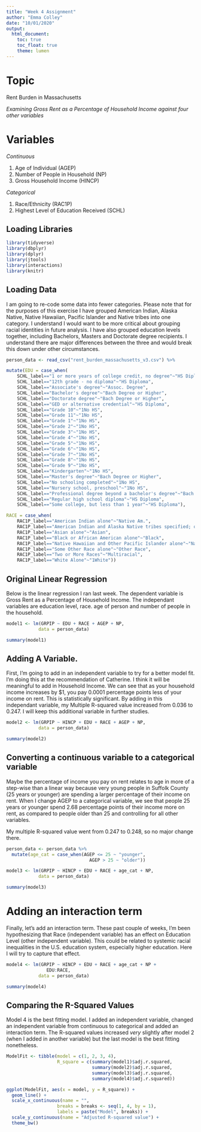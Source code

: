 ```yaml
---
title: "Week 4 Assignment"
author: "Emma Colley"
date: "10/01/2020"
output: 
  html_document:
    toc: true
    toc_float: true
    theme: lumen
---
```


# Topic

Rent Burden in Massachusetts

*Examining Gross Rent as a Percentage of Household Income against four other variables*

# Variables

*Continuous*

1. Age of Individual (AGEP)
2. Number of People in Household (NP)
3. Gross Household Income (HINCP)
  
*Categorical*

1. Race/Ethnicity (RAC1P)
2. Highest Level of Education Received (SCHL)

## Loading Libraries

```r
library(tidyverse)
library(dbplyr)
library(dplyr)
library(jtools)
library(interactions)
library(knitr)
```

## Loading Data

I am going to re-code some data into fewer categories. Please note that for the purposes of this exercise I have grouped American Indian, Alaska Native, Native Hawaiian, Pacific Islander and Native tribes into one category. I understand I would want to be more critical about grouping racial identities in future analysis. I have also grouped education levels together, including Bachelors, Masters and Doctorate degree recipients. I understand there are major differences between the three and would break this down under other circumstances. 

```r
person_data <- read_csv("rent_burden_massachusetts_v3.csv") %>%

mutate(EDU = case_when(
    SCHL_label=="1 or more years of college credit, no degree"~"HS Diploma",
    SCHL_label=="12th grade - no diploma"~"HS Diploma",
    SCHL_label=="Associate's degree"~"Assoc. Degree",
    SCHL_label=="Bachelor's degree"~"Bach Degree or Higher",
    SCHL_label=="Doctorate degree"~"Bach Degree or Higher",
    SCHL_label=="GED or alternative credential"~"HS Diploma",
    SCHL_label=="Grade 10"~"1No HS",
    SCHL_label=="Grade 11"~"1No HS",
    SCHL_label=="Grade 1"~"1No HS",
    SCHL_label=="Grade 2"~"1No HS",
    SCHL_label=="Grade 3"~"1No HS",
    SCHL_label=="Grade 4"~"1No HS",
    SCHL_label=="Grade 5"~"1No HS",
    SCHL_label=="Grade 6"~"1No HS",
    SCHL_label=="Grade 7"~"1No HS",
    SCHL_label=="Grade 8"~"1No HS",
    SCHL_label=="Grade 9"~"1No HS",
    SCHL_label=="Kindergarten"~"1No HS",
    SCHL_label=="Master's degree"~"Bach Degree or Higher",
    SCHL_label=="No schooling completed"~"1No HS",
    SCHL_label=="Nursery school, preschool"~"1No HS",
    SCHL_label=="Professional degree beyond a bachelor's degree"~"Bach Degree or Higher",
    SCHL_label=="Regular high school diploma"~"HS Diploma",
    SCHL_label=="Some college, but less than 1 year"~"HS Diploma"),

RACE = case_when(
    RAC1P_label=="American Indian alone"~"Native Am.",
    RAC1P_label=="American Indian and Alaska Native tribes specified; or American Indian or Alaska Native, not specified and no other races"~"Native Am.",
    RAC1P_label=="Asian alone"~"Asian",
    RAC1P_label=="Black or African American alone"~"Black",
    RAC1P_label=="Native Hawaiian and Other Pacific Islander alone"~"Native Am.",
    RAC1P_label=="Some Other Race alone"~"Other Race", 
    RAC1P_label=="Two or More Races"~"Multiracial",   
    RAC1P_label=="White Alone"~"1White"))
```


## Original Linear Regression


Below is the linear regression I ran last week. The dependent variable is Gross Rent as a Percentage of Household Income. The independant variables are education level, race. age of person and number of people in the household. 


```r
model1 <- lm(GRPIP ~ EDU + RACE + AGEP + NP, 
            data = person_data)

summary(model1)
```

## Adding A Variable.


First, I'm going to add in an independent variable to try for a better model fit. I'm doing this at the recommendation of Catherine. I think it will be meaningful to add in Household Income. We can see that as your household income increases by $1, you pay 0.0001 percentage points less of your income on rent. This is statistically significant. By adding in this independant variable, my Multiple R-squared value increased from 0.036 to 0.247. I will keep this additional variable in further studies.


```r
model2 <- lm(GRPIP ~ HINCP + EDU + RACE + AGEP + NP, 
            data = person_data)

summary(model2)
```


## Converting a continuous variable to a categorical variable

Maybe the percentage of income you pay on rent relates to age in more of a step-wise than a linear way because very young people in Suffolk County (25 years or younger) are spending a larger percentage of their income on rent. When I change AGEP to a categorical variable, we see that people 25 years or younger spend 2.68 percentage points of their income more on rent, as compared to people older than 25 and controlling for all other variables. 

My multiple R-squared value went from 0.247 to 0.248, so no major change there.


```r
person_data <- person_data %>%
  mutate(age_cat = case_when(AGEP <= 25 ~ "younger",
                               AGEP > 25 ~ "older"))

model3 <- lm(GRPIP ~ HINCP + EDU + RACE + age_cat + NP, 
            data = person_data)

summary(model3)
```


# Adding an interaction term

Finally, let's add an interaction term. These past couple of weeks, I'm been hypothesizing that Race (independent variable) has an effect on Education Level (other independent variable). This could be related to systemic racial inequalities in the U.S. education system, especially higher education. Here I will try to capture that effect.




```r
model4 <- lm(GRPIP ~ HINCP + EDU + RACE + age_cat + NP +
               EDU:RACE, 
            data = person_data)

summary(model4)
```


## Comparing the R-Squared Values


Model 4 is the best fitting model. I added an independent variable, changed an independent variable from continuous to categorical and added an interaction term. The R-squared values increased *very* slightly after model 2 (when I added in another variable) but the last model is the best fitting nonetheless. 


```r
ModelFit <- tibble(model = c(1, 2, 3, 4),
                   R_square = c(summary(model1)$adj.r.squared,
                                summary(model2)$adj.r.squared,
                                summary(model3)$adj.r.squared,
                                summary(model4)$adj.r.squared))

ggplot(ModelFit, aes(x = model, y = R_square)) +
  geom_line() +
  scale_x_continuous(name = "",
                   breaks = breaks <- seq(1, 4, by = 1),
                   labels = paste("Model", breaks)) +
  scale_y_continuous(name = "Adjusted R-squared value") +
  theme_bw()
```


